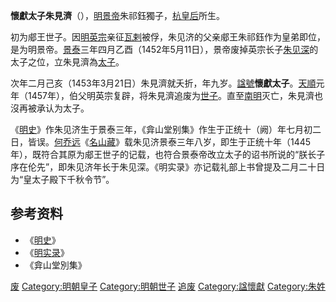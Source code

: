 {{東亞男性歷史人物
|名稱 = 朱见济
|身份 = 皇太子
|國家 = [[明朝|大明]]
|時代 = [[景泰|景泰]]
|主君 = [[明景帝|明景帝]]
|屆數 =
|最高職務 =
|前任 = [[朱見深|朱見深]]（被廢）
|繼任 = [[朱見深|朱見深]]（復辟）
|圖片名稱 =
|圖片大小 =
|圖片說明 =
|姓 =[[朱姓|朱姓]]
|名 =见济
|姓名 =
|字 =
|號=
|名乘 =<!--琉球士族用-->
|官職 =
|封爵 =郕王世子{{to}}景帝皇太子{{to}}郕王世子
|封號 =
|位階 =
|御稱號 =<!--日本皇族之稱號-->
|宮號1 =<!--日本皇族之宮號-->
|宮號2 =<!--朝鮮王族之宮號-->
|封地 =
|神號 =
|尊號 =
|族裔 = 
|旗籍 =<!--清朝旗人專用-->
|氏族 =
|籍貫 =
|本貫 =
|祖籍 =
|本籍 =
|出身地 =
|府邸 =
|世系 = 
|初名 =
|乳名 =<!--日本、朝鮮、琉球以外人物用-->
|幼名 =<!--日本人用-->
|兒名 =<!--朝鮮人用-->
|童名 =<!--琉球人用-->
|小字 =
|別名 =
|法號 =
|院號 =
|其他名號 =
|出生日期 =[[正统_(年号)|正統]]十年二月甲子<br>{{birth date|1445|3|28}}
|出生地點 =
|婚年 =
|逝世日期 =[[景泰_(年号)|景泰]]四年二月己亥<br>{{death date and age|1453|3|21|1445|3|28}}
|逝世地點 =
|諡號 =懷獻太子（景帝初諡）<br>懷獻世子（英宗改諡）
|墓葬 =
|祠廟 =
|父親 =景皇帝[[朱祁鈺|朱祁鈺]]
|嫡母 =[[孝淵景皇后|孝淵景皇后]]汪氏
|母親 =[[杭皇后|肅孝皇后杭氏]]
|繼父=
|繼母=
|元配 =
|正室 =
|妻 =
|繼室 =
|平妻 =
|側室 =
|元配之父 =
|元配之嫡母 =
|元配之母 =
|正室之父 =
|正室之嫡母 =
|正室之母 =
|妻之父 =
|妻之嫡母 =
|妻之母 =
|繼室之父 =
|繼室之嫡母 =
|繼室之母 =
|平妻之父 =
|平妻之嫡母 =
|平妻之母 =
|兄弟 =
|姊妹 =
|嫡兄弟 =
|嫡姊妹 =[[固安公主_(明朝)|固安公主]]、某公主
|庶兄弟 =
|庶姊妹 =
|同胞兄弟 =
|同胞姊妹 =
|異母兄弟 =
|異母姊妹 =
|異父兄弟 =
|異父姊妹 =
|繼兄弟 =
|繼姊妹 =
|子 =
|女 =
|嫡子 =
|嫡女 =
|庶子 =
|庶女 =
|養子 =
|養女 =
|繼子 =
|繼女 =
|其他親屬 =祖父: 宣宗章皇帝[[朱瞻基|朱瞻基]]<br>嫡祖母: 恭讓章皇后[[胡善祥|胡善祥]]<br>繼祖母: [[孝恭章皇后|孝恭章皇后]]孙氏<br>祖母: [[孝翼皇太后|孝翼皇太后]]吳氏<br>伯父: 英宗睿皇帝[[朱祁鎮|朱祁鎮]]<br>堂弟: 憲宗純皇帝[[朱見深|朱見深]]
|出身 = <!---此处指科举出身--->
|功名 = 
|經歷 = 
|著作 =
|注釋 =
}}

'''懷獻太子朱見濟'''（{{bd|1445年|3月28日|1453年|3月21日|catIdx=Z朱}}），[[明景帝|明景帝]]朱祁鈺獨子，[[杭皇后|杭皇后]]所生。

初为郕王世子。因[[明英宗|明英宗]]亲征[[瓦剌|瓦剌]]被俘，朱见济的父亲郕王朱祁鈺作为皇弟即位，是为明景帝。[[景泰_(年号)|景泰]]三年四月乙酉（1452年5月11日），景帝废掉英宗长子[[朱见深|朱见深]]的太子之位，立朱見濟為[[太子|太子]]。

次年二月己亥（1453年3月21日）朱見濟就夭折，年九岁。[[諡號|諡號]]'''懷獻太子'''。[[天顺_(明朝)|天順]]元年（1457年），伯父明英宗复辟，将朱見濟追废为[[世子|世子]]。直至[[南明|南明]]灭亡，朱見濟也沒再被承认为太子。

《[[明史|明史]]》作朱见济生于景泰三年，《弇山堂别集》作生于正统十（阙）年七月初二日，皆误。[[何乔远|何乔远]]《[[名山藏|名山藏]]》载朱见济景泰三年八岁，即生于正统十年（1445年），既符合其原为郕王世子的记载，也符合景泰帝改立太子的诏书所说的“朕长子序在伦先”，即朱见济年长于朱见深。《明实录》亦记载礼部上书曾提及二月二十日为“皇太子殿下千秋令节”。

==参考资料==
*《[[明史|明史]]》
*《[[明实录|明实录]]》
*《弇山堂別集》
{{明景帝皇室}}
[[Category:明朝皇太子|废]]
[[Category:明朝皇子|Category:明朝皇子]]
[[Category:明朝世子|Category:明朝世子]]
[[Category:中国废太子|追废]]
[[Category:諡懷獻|Category:諡懷獻]]
[[Category:朱姓|Category:朱姓]]